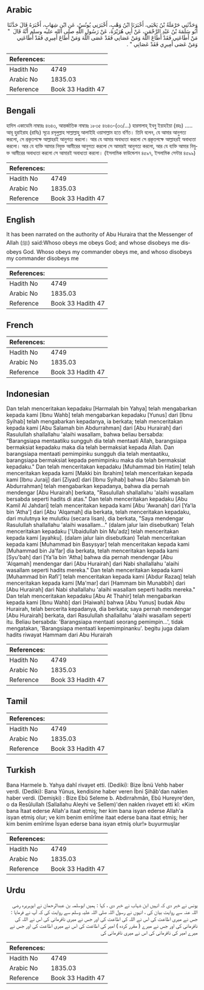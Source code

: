 ## Arabic


<div dir="rtl" lang="ar" style={{fontSize:'larger',backgroundColor:'#f8f9fa',padding:20}}>
وَحَدَّثَنِي حَرْمَلَةُ بْنُ يَحْيَى، أَخْبَرَنَا ابْنُ وَهْبٍ، أَخْبَرَنِي يُونُسُ، عَنِ ابْنِ شِهَابٍ، أَخْبَرَهُ قَالَ حَدَّثَنَا أَبُو سَلَمَةَ بْنُ عَبْدِ الرَّحْمَنِ، عَنْ أَبِي هُرَيْرَةَ، عَنْ رَسُولِ اللَّهِ صلى الله عليه وسلم أَنَّهُ قَالَ ‏ "‏ مَنْ أَطَاعَنِي فَقَدْ أَطَاعَ اللَّهَ وَمَنْ عَصَانِي فَقَدْ عَصَى اللَّهَ وَمَنْ أَطَاعَ أَمِيرِي فَقَدْ أَطَاعَنِي وَمَنْ عَصَى أَمِيرِي فَقَدْ عَصَانِي ‏"‏ ‏.‏
</div>
<div style={{backgroundColor:'#f8f9fa',padding:20, marginBottom: 10}}><table> <thead> <tr> <th>References:</th> <th></th> </tr> </thead> <tbody><tr><td>Hadith No</td><td>4749</td></tr><tr><td>Arabic No</td><td>1835.03</td></tr><tr><td>Reference</td><td>Book 33 Hadith 47</td></tr></tbody></table></div>

## Bengali


<div dir="ltr" lang="bn" style={{fontSize:'larger',backgroundColor:'#f8f9fa',padding:20}}>
হাদিস একাডেমি নাম্বারঃ ৪৬৪৩, আন্তর্জাতিক নাম্বারঃ ১৮৩৫ ৪৬৪৩-(৩৩/...) হারমালাহ্ ইবনু ইয়াহইয়া (রহঃ) ..... আবূ হুরাইরাহ (রাযিঃ) সূত্রে রসূলুল্লাহ সাল্লাল্লাহু আলাইহি ওয়াসাল্লাম হতে বর্ণিত। তিনি বলেন, যে আমার আনুগত্য করলো, সে প্রকৃতপক্ষে আল্লাহরই আনুগত্য করলো। আর যে আমার অবাধ্যতা করলো সে প্রকৃতপক্ষে আল্লাহরই অবাধ্যতা করলো। আর যে ব্যক্তি আমার নিযুক্ত আমীরের আনুগত্য করলো সে আমারই আনুগত্য করলো, আর যে ব্যক্তি আমার নিযুক্ত আমীরের অবাধ্যতা করলো সে আমারই অবাধ্যতা করলো। (ইসলামিক ফাউন্ডেশন ৪৫৯৭, ইসলামিক সেন্টার ৪৫৯৯)
</div>
<div style={{backgroundColor:'#f8f9fa',padding:20, marginBottom: 10}}><table> <thead> <tr> <th>References:</th> <th></th> </tr> </thead> <tbody><tr><td>Hadith No</td><td>4749</td></tr><tr><td>Arabic No</td><td>1835.03</td></tr><tr><td>Reference</td><td>Book 33 Hadith 47</td></tr></tbody></table></div>

## English


<div dir="ltr" lang="en" style={{fontSize:'larger',backgroundColor:'#f8f9fa',padding:20}}>
It has been narrated on the authority of Abu Huraira that the Messenger of Allah (ﷺ) said:Whoso obeys me obeys God; and whose disobeys me disobeys God. Whoso obeys my commander obeys me, and whoso disobeys my commander disobeys me
</div>
<div style={{backgroundColor:'#f8f9fa',padding:20, marginBottom: 10}}><table> <thead> <tr> <th>References:</th> <th></th> </tr> </thead> <tbody><tr><td>Hadith No</td><td>4749</td></tr><tr><td>Arabic No</td><td>1835.03</td></tr><tr><td>Reference</td><td>Book 33 Hadith 47</td></tr></tbody></table></div>

## French


<div dir="ltr" lang="fr" style={{fontSize:'larger',backgroundColor:'#f8f9fa',padding:20}}>

</div>
<div style={{backgroundColor:'#f8f9fa',padding:20, marginBottom: 10}}><table> <thead> <tr> <th>References:</th> <th></th> </tr> </thead> <tbody><tr><td>Hadith No</td><td>4749</td></tr><tr><td>Arabic No</td><td>1835.03</td></tr><tr><td>Reference</td><td>Book 33 Hadith 47</td></tr></tbody></table></div>

## Indonesian


<div dir="ltr" lang="id" style={{fontSize:'larger',backgroundColor:'#f8f9fa',padding:20}}>
Dan telah menceritakan kepadaku [Harmalah bin Yahya] telah mengabarkan kepada kami [Ibnu Wahb] telah mengabarkan kepadaku [Yunus] dari [Ibnu Syihab] telah mengabarkan kepadanya, ia berkata; telah menceritakan kepada kami [Abu Salamah bin Abdurrahman] dari [Abu Hurairah] dari Rasulullah shallallahu 'alaihi wasallam, bahwa beliau bersabda: "Barangsiapa mentaatiku sungguh dia telah mentaati Allah, barangsiapa bermaksiat kepadaku maka dia telah bermaksiat kepada Allah. Dan barangsiapa mentaati pemimpinku sungguh dia telah mentaatiku, barangsiapa bermaksiat kepada pemimpinku maka dia telah bermaksiat kepadaku." Dan telah menceritakan kepadaku [Muhammad bin Hatim] telah menceritakan kepada kami [Makki bin Ibrahim] telah menceritakan kepada kami [Ibnu Juraij] dari [Ziyad] dari [Ibnu Syihab] bahwa [Abu Salamah bin Abdurrahman] telah mengabarkan kepadanya, bahwa dia pernah mendengar [Abu Hurairah] berkata, "Rasulullah shallallahu 'alaihi wasallam bersabda seperti hadits di atas." Dan telah menceritakan kepadaku [Abu Kamil Al Jahdari] telah menceritakan kepada kami [Abu 'Awanah] dari [Ya'la bin 'Atha'] dari [Abu 'Alqamah] dia berkata, telah menceritakan kepadaku, dari mulutnya ke mulutku (secara lisan), dia berkata, "Saya mendengar Rasulullah shallallahu 'alaihi wasallam…" (dalam jalur lain disebutkan) Telah menceritakan kepadaku ['Ubaidullah bin Mu'adz] telah menceritakan kepada kami [ayahku]. (dalam jalur lain disebutkan) Telah menceritakan kepada kami [Muhammad bin Basysyar] telah menceritakan kepada kami [Muhammad bin Ja'far] dia berkata, telah menceritakan kepada kami [Syu'bah] dari [Ya'la bin 'Atha] bahwa dia pernah mendengar [Abu 'Alqamah] mendengar dari [Abu Hurairah] dari Nabi shallallahu 'alaihi wasallam seperti hadits mereka." Dan telah menceritakan kepada kami [Muhammad bin Rafi'] telah menceritakan kepada kami [Abdur Razaq] telah menceritakan kepada kami [Ma'mar] dari [Hammam bin Munabbih] dari [Abu Hurairah] dari Nabi shallallahu 'alaihi wasallam seperti hadits mereka." Dan telah menceritakan kepadaku [Abu At Thahir] telah mengabarkan kepada kami [Ibnu Wahb] dari [Haiwah] bahwa [Abu Yunus] budak Abu Hurairah, telah bercerita kepadanya, dia berkata; saya pernah mendengar [Abu Hurairah] berkata, dari Rasulullah shallallahu 'alaihi wasallam seperti itu. Beliau bersabda: 'Barangsiapa mentaati seorang pemimpin…', tidak mengatakan, 'Barangsiapa mentaati kepemimpinanku'. begitu juga dalam hadits riwayat Hammam dari Abu Hurairah
</div>
<div style={{backgroundColor:'#f8f9fa',padding:20, marginBottom: 10}}><table> <thead> <tr> <th>References:</th> <th></th> </tr> </thead> <tbody><tr><td>Hadith No</td><td>4749</td></tr><tr><td>Arabic No</td><td>1835.03</td></tr><tr><td>Reference</td><td>Book 33 Hadith 47</td></tr></tbody></table></div>

## Tamil


<div dir="ltr" lang="ta" style={{fontSize:'larger',backgroundColor:'#f8f9fa',padding:20}}>

</div>
<div style={{backgroundColor:'#f8f9fa',padding:20, marginBottom: 10}}><table> <thead> <tr> <th>References:</th> <th></th> </tr> </thead> <tbody><tr><td>Hadith No</td><td>4749</td></tr><tr><td>Arabic No</td><td>1835.03</td></tr><tr><td>Reference</td><td>Book 33 Hadith 47</td></tr></tbody></table></div>

## Turkish


<div dir="ltr" lang="tr" style={{fontSize:'larger',backgroundColor:'#f8f9fa',padding:20}}>
Bana Harmele b. Yahya dahî rivayet etti. (Dediki): Bize İbnü Vehb haber verdi. (Dediki): Bana Yûnus, kendisine haber veren İbni Şihâb'dan naklen haber verdi. (Demişki) : Bize Ebû Seleme b. Abdirrahmân, Ebû Hureyre'den, o da Resûlullah (Sallallahu Aleyhi ve Sellem)'den naklen rivayet etti kî: «Kim bana İtaat ederse Allah'a itaat etmiş; her kim bana isyan ederse Allah'a isyan etmiş olur; ve kim benim emîrîme itaat ederse bana itaat etmiş; her kim benim emîrime İsyan ederse bana isyan etmiş olur!» buyurmuşlar
</div>
<div style={{backgroundColor:'#f8f9fa',padding:20, marginBottom: 10}}><table> <thead> <tr> <th>References:</th> <th></th> </tr> </thead> <tbody><tr><td>Hadith No</td><td>4749</td></tr><tr><td>Arabic No</td><td>1835.03</td></tr><tr><td>Reference</td><td>Book 33 Hadith 47</td></tr></tbody></table></div>

## Urdu


<div dir="rtl" lang="ur" style={{fontSize:'larger',backgroundColor:'#f8f9fa',padding:20}}>
یونس نے خبر دی کہ انہیں ابن شہاب نے خبر دی ، کہا : ہمیں ابوسلمہ بن عبدالرحمان نے ابوہریرہ رضی اللہ عنہ سے روایت بیان کی ، انہوں نے رسول اللہ صلی اللہ علیہ وسلم سے روایت کی کہ آپ نے فرمایا : جس نے میری اطاعت کی اس نے اللہ کی اطاعت کی اور جس نے میری نافرمانی کی اس نے اللہ کی نافرمانی کی اور جس نے میرے ( مقرر کردہ ) امیر کی اطاعت کی اس نے میری اطاعت کی اور جس نے میرے امیر کی نافرمانی کی اس نے میری نافرمانی کی
</div>
<div style={{backgroundColor:'#f8f9fa',padding:20, marginBottom: 10}}><table> <thead> <tr> <th>References:</th> <th></th> </tr> </thead> <tbody><tr><td>Hadith No</td><td>4749</td></tr><tr><td>Arabic No</td><td>1835.03</td></tr><tr><td>Reference</td><td>Book 33 Hadith 47</td></tr></tbody></table></div>